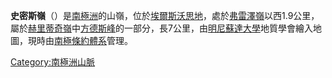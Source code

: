 {{coord|79|7|S|86|32|W|display=title}}

'''史密斯嶺'''（{{lang-en|Smith Ridge}}）是[[南極洲|南極洲]]的山嶺，位於[[埃爾斯沃思地|埃爾斯沃思地]]，處於[[弗雷澤嶺|弗雷澤嶺]]以西1.9公里，屬於[[赫里蒂奇嶺|赫里蒂奇嶺]]中[[方德斯峰|方德斯峰]]的一部分，長7公里，由[[明尼蘇達大學|明尼蘇達大學]]地質學會繪入地圖，現時由[[南極條約體系|南極條約體系]]管理。

{{DEFAULTSORT:Smith Ridge}}
[[Category:南極洲山脈|Category:南極洲山脈]]


{{EllsworthLand-geo-stub}}
